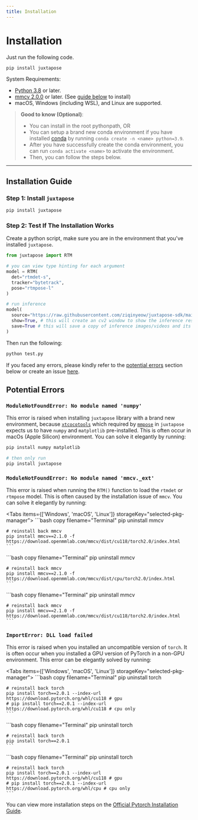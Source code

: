 ```yaml
---
title: Installation
---
```



# Installation

Just run the following code.

```bash copy filename="Terminal" /juxtapose/
pip install juxtapose
```

System Requirements:

- [Python 3.8](https://www.python.org/) or later.
- [mmcv 2.0.0](https://mmcv.readthedocs.io/en/latest/get_started/installation.html#install-with-pip) or later. (See [guide below](#step-1-install-mmcv) to install)
- macOS, Windows (including WSL), and Linux are supported.

> **Good to know (Optional)**:
>
> - You can install in the root pythonpath, OR
> - You can setup a brand new conda environment if you have installed [conda](https://docs.conda.io/en/latest/) by running `conda create -n <name> python=3.9`.
> - After you have successfully create the conda environment, you can run `conda activate <name>` to activate the environment.
> - Then, you can follow the steps below.

---

## Installation Guide

### Step 1: Install `juxtapose`

```bash copy filename="Terminal" /juxtapose/
pip install juxtapose
```

### Step 2: Test If The Installation Works

Create a python script, make sure you are in the environment that you've installed `juxtapose`.

```python copy filename="test.py" showLineNumbers {1,4-8,11-15}
from juxtapose import RTM

# you can view type hinting for each argument
model = RTM(
  det="rtmdet-s",
  tracker="bytetrack",
  pose="rtmpose-l"
)

# run inference
model(
  source="https://raw.githubusercontent.com/ziqinyeow/juxtapose-sdk/main/asset/football.jpeg",
  show=True, # this will create an cv2 window to show the inference result
  save=True # this will save a copy of inference images/videos and its keypoints in csv format
)

```

Then run the following:

```python copy filename="Terminal"
python test.py
```

If you faced any errors, please kindly refer to the [potential errors](#potential-errors) section below or create an issue [here](https://github.com/ziqinyeow/juxtapose/issues/new/choose).

## Potential Errors

### `ModuleNotFoundError: No module named 'numpy'`

This error is raised when installing `juxtapose` library with a brand new environment,
because [`xtcocotools`](https://github.com/jin-s13/xtcocoapi) which required by [`mmpose`](https://github.com/open-mmlab/mmpose)
in `juxtapose` expects us to have `numpy` and `matplotlib` pre-installed. This is often occur in macOs (Apple Silicon) environment.
You can solve it elegantly by running:

```bash copy filename="Terminal"
pip install numpy matplotlib

# then only run
pip install juxtapose
```

### `ModuleNotFoundError: No module named 'mmcv._ext'`

This error is raised when running the `RTM()` function to load the `rtmdet` or `rtmpose` model. This is often caused by the
installation issue of `mmcv`. You can solve it elegantly by running:

<Tabs items={['Windows', 'macOS', 'Linux']} storageKey="selected-pkg-manager">
  <Tab>
    ```bash copy filename="Terminal"
    pip uninstall mmcv

    # reinstall back mmcv
    pip install mmcv==2.1.0 -f https://download.openmmlab.com/mmcv/dist/cu118/torch2.0/index.html
    ```

  </Tab>
  <Tab>
    ```bash copy filename="Terminal"
    pip uninstall mmcv

    # reinstall back mmcv
    pip install mmcv==2.1.0 -f https://download.openmmlab.com/mmcv/dist/cpu/torch2.0/index.html
    ```

  </Tab>
  <Tab>
    ```bash copy filename="Terminal"
    pip uninstall mmcv

    # reinstall back mmcv
    pip install mmcv==2.1.0 -f https://download.openmmlab.com/mmcv/dist/cu118/torch2.0/index.html
    ```

  </Tab>
</Tabs>

### `ImportError: DLL load failed`

This error is raised when you installed an uncompatible version of `torch`. It is often occur when you installed a GPU version of PyTorch
in a non-GPU environment. This error can be elegantly solved by running:

<Tabs items={['Windows', 'macOS', 'Linux']} storageKey="selected-pkg-manager">
  <Tab>
    ```bash copy filename="Terminal"
    pip uninstall torch

    # reinstall back torch
    pip install torch==2.0.1 --index-url https://download.pytorch.org/whl/cu118 # gpu
    # pip install torch==2.0.1 --index-url https://download.pytorch.org/whl/cu118 # cpu only
    ```

  </Tab>
  <Tab>
    ```bash copy filename="Terminal"
    pip uninstall torch

    # reinstall back torch
    pip install torch==2.0.1
    ```

  </Tab>
  <Tab>
    ```bash copy filename="Terminal"
    pip uninstall torch

    # reinstall back torch
    pip install torch==2.0.1 --index-url https://download.pytorch.org/whl/cu118 # gpu
    # pip install torch==2.0.1 --index-url https://download.pytorch.org/whl/cpu # cpu only
    ```

  </Tab>
</Tabs>

You can view more installation steps on the [Official Pytorch Installation Guide](https://pytorch.org/get-started/locally/).
